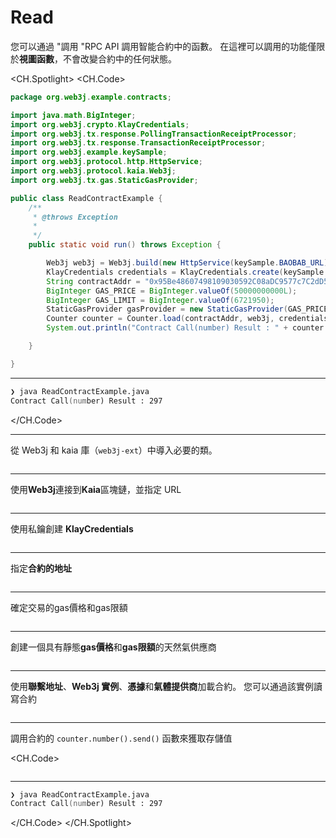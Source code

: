 # Read

您可以通過 "調用 "RPC API 調用智能合約中的函數。 在這裡可以調用的功能僅限於**視圖函數**，不會改變合約中的任何狀態。

<CH.Spotlight>
<CH.Code>

```java ReadContractExample.java
package org.web3j.example.contracts;

import java.math.BigInteger;
import org.web3j.crypto.KlayCredentials;
import org.web3j.tx.response.PollingTransactionReceiptProcessor;
import org.web3j.tx.response.TransactionReceiptProcessor;
import org.web3j.example.keySample;
import org.web3j.protocol.http.HttpService;
import org.web3j.protocol.kaia.Web3j;
import org.web3j.tx.gas.StaticGasProvider;

public class ReadContractExample {
    /**
     * @throws Exception
     *
     */
    public static void run() throws Exception {

        Web3j web3j = Web3j.build(new HttpService(keySample.BAOBAB_URL));
        KlayCredentials credentials = KlayCredentials.create(keySample.LEGACY_KEY_privkey);
        String contractAddr = "0x95Be48607498109030592C08aDC9577c7C2dD505";
        BigInteger GAS_PRICE = BigInteger.valueOf(50000000000L);
        BigInteger GAS_LIMIT = BigInteger.valueOf(6721950);
        StaticGasProvider gasProvider = new StaticGasProvider(GAS_PRICE, GAS_LIMIT);
        Counter counter = Counter.load(contractAddr, web3j, credentials.convertToCredentials(), gasProvider);
        System.out.println("Contract Call(number) Result : " + counter.number().send());

    }

}

```

---

```zsh output
❯ java ReadContractExample.java
Contract Call(number) Result : 297
```

</CH.Code>

---

從 Web3j 和 kaia 庫（`web3j-ext`）中導入必要的類。

```java ReadContractExample.java focus=1:10

```

---

使用**Web3j**連接到**Kaia**區塊鏈，並指定 URL

```java ReadContractExample.java focus=19

```

---

使用私鑰創建 **KlayCredentials**

```java ReadContractExample.java focus=20

```

---

指定**合約的地址**

```java ReadContractExample.java focus=21

```

---

確定交易的gas價格和gas限額

```java ReadContractExample.java focus=22:23

```

---

創建一個具有靜態**gas價格**和**gas限額**的天然氣供應商

```java ReadContractExample.java focus=24

```

---

使用**聯繫地址**、**Web3j 實例**、**憑據**和**氣體提供商**加載合約。 您可以通過該實例讀寫合約

```java ReadContractExample.java focus=25

```

---

調用合約的 `counter.number().send()` 函數來獲取存儲值

<CH.Code>
```java ReadContractExample.java focus=26

````


---

```zsh output
❯ java ReadContractExample.java
Contract Call(number) Result : 297
````

</CH.Code>
</CH.Spotlight>
